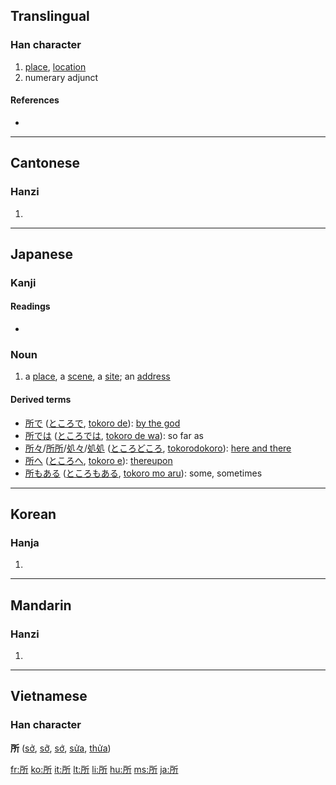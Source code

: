 ==Translingual==
{{Han stroke|[[Image:所-order.gif]]}}

===Han character===
{{Han char|rn=63|rad=戶|as=04|sn=8|four=7222<sub>1</sub>|canj=竹尸竹一中 (HSHML)}}

# [[place]], [[location]]
# numerary adjunct

====References====
* {{Han ref|kx=0415.160|dkj=11715|dj=0760.020|hdz=32259.010|uh=6240|ud=25152|bh=A9D2|bd=43474}}

----

==Cantonese==

===Hanzi===
{{yue-hanzi|jyut=|y=so2}}

# {{defn|Cantonese}}

----

==Japanese==

===Kanji===
{{ja-kanji|grade=3|rs=戶04}}

====Readings====
* {{ja-readings|on=[[しょ]] (sho), [[そ]] (so)|kun=[[ところ]] (tokoro)}}

===Noun===
{{ja-noun|kk|rom=tokoro|hira=ところ}}
# a [[place]], a [[scene]], a [[site]]; an [[address]]

====Derived terms====
*[[所で]] ([[ところで]], [[tokoro de]]): [[by the god]]
*[[所では]] ([[ところでは]], [[tokoro de wa]]): so far as
*[[所々]]/[[所所]]/[[処々]]/[[処処]] ([[ところどころ]], [[tokorodokoro]]): [[here and there]]
*[[所へ]] ([[ところへ]], [[tokoro e]]): [[thereupon]] 
*[[所もある]] ([[ところもある]], [[tokoro mo aru]]): some, sometimes


----

==Korean==

===Hanja===
{{ko-hanja|hangeul=소|eumhun=바|rv=so|mr=so|y=so}}

# {{defn|Korean}}

----

==Mandarin==

===Hanzi===
{{cmn-hanzi|pin=[[biàn]] ([[bian4]]), [[piān]] ([[pian1]]), [[suǒ]] ([[suo3]])|wg=pien<sup>4</sup>, p'ien<sup>1</sup>, so<sup>3</sup>}}

# {{defn|Mandarin}}

----

==Vietnamese==
===Han character===
'''所''' ([[sở]], [[sỡ]], [[sớ]], [[sửa]], [[thửa]])

[[fr:所]]
[[ko:所]]
[[it:所]]
[[lt:所]]
[[li:所]]
[[hu:所]]
[[ms:所]]
[[ja:所]]